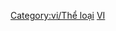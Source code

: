 {{en/Delete|The only website registered in this language ([[vi/Main/Main Page|Main Page]]) was created in 2011, and since then it has not been translated even in 1% (all of it remains in English). I think this category should be removed as practically unused.|[[en/Yazalo|Yazalo]] ([[en/Yazalo|talk]]) 17:21, 10 October 2020 (UTC)}}

{{en/Bilingual box| Vi
| ---.
| ''This page provides an index for a wide range of '''articles in Vietnamese''' in OpenTTD Wiki.<br/>Articles with {{en/s|Other_languages}} template with'' '''<code><nowiki>language_page=vi</nowiki></code>''' ''parameter automatically link here.''}}
[[Category:vi/Thể loại]][[Category:en/Articles in other languages|VI]]